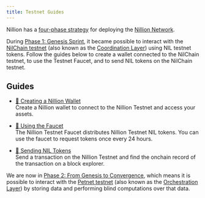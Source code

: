 ```yaml
---
title: Testnet Guides
---
```



Nillion has a [four-phase strategy](https://nillion.com/news/589/) for deploying the [Nillion Network](/network).

During [Phase 1: Genesis Sprint](https://nillion.com/news/589/), it became possible to interact with the [NilChain testnet](/network#nilchain-testnet) (also known as the [Coordination Layer](/network#dual-network-architecture)) using NIL testnet tokens. Follow the guides below to create a wallet connected to the NilChain testnet, to use the Testnet Faucet, and to send NIL tokens on the NilChain testnet.

## Guides

- [📄 Creating a Nillion Wallet](guide-testnet-connect)  
  Create a Nillion wallet to connect to the Nillion Testnet and access your assets.

- [📄 Using the Faucet](guide-testnet-faucet)  
  The Nillion Testnet Faucet distributes Nillion Testnet NIL tokens. You can use the faucet to request tokens once every 24 hours.

- [📄 Sending NIL Tokens](guide-testnet-tx)  
  Send a transaction on the Nillion Testnet and find the onchain record of the transaction on a block explorer.


We are now in [Phase 2: From Genesis to Convergence](https://nillion.com/news/817/), which means it is possible to interact with the [Petnet testnet](/network#petnet-testnet) (also known as the [Orchestration Layer](/network#dual-network-architecture)) by storing data and performing blind computations over that data.
